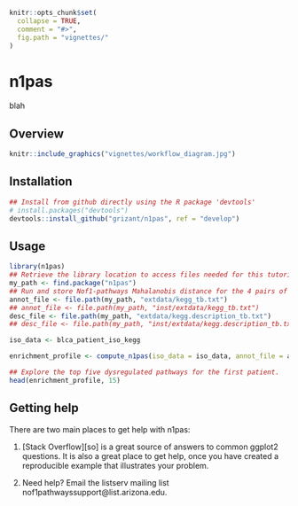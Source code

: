 <!-- README.md is generated from README.Rmd. Please edit that file -->

```r
knitr::opts_chunk$set(
  collapse = TRUE,
  comment = "#>",
  fig.path = "vignettes/"
)
```

# n1pas

blah

## Overview

```r
knitr::include_graphics("vignettes/workflow_diagram.jpg")
```

## Installation

```r
## Install from github directly using the R package 'devtools'
# install.packages("devtools")
devtools::install_github("grizant/n1pas", ref = "develop")
```

## Usage

```r
library(n1pas)
## Retrieve the library location to access files needed for this tutorial
my_path <- find.package("n1pas")
## Run and store Nof1-pathways Mahalanobis distance for the 4 pairs of data.
annot_file <- file.path(my_path, "extdata/kegg_tb.txt")
## annot_file <- file.path(my_path, "inst/extdata/kegg_tb.txt")
desc_file <- file.path(my_path, "extdata/kegg.description_tb.txt")
## desc_file <- file.path(my_path, "inst/extdata/kegg.description_tb.txt")

iso_data <- blca_patient_iso_kegg

enrichment_profile <- compute_n1pas(iso_data = iso_data, annot_file = annot_file, desc_file = desc_file, iso_range = c(2,30), genes_range = c(15,500), small_ontology = TRUE, plot_locfdr = 1)

## Explore the top five dysregulated pathways for the first patient.
head(enrichment_profile, 15)
```

## Getting help

There are two main places to get help with n1pas:

1.  [Stack Overflow][so] is a great source of answers to common ggplot2
    questions. It is also a great place to get help, once you have
    created a reproducible example that illustrates your problem.
	
2.  Need help? Email the listserv mailing list nof1pathwayssupport@list.arizona.edu.
